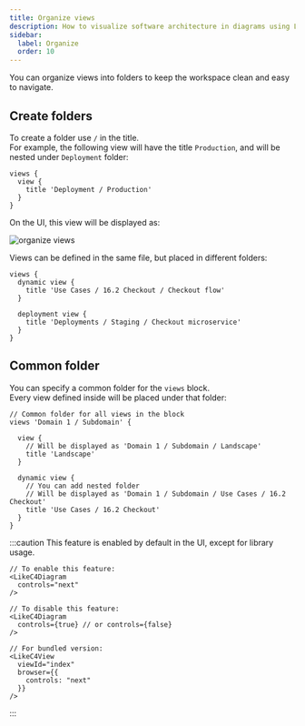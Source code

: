 ```yaml
---
title: Organize views
description: How to visualize software architecture in diagrams using LikeC4
sidebar: 
  label: Organize
  order: 10
---
```



You can organize views into folders to keep the workspace clean and easy to navigate.

## Create folders

To create a folder use `/` in the title.  
For example, the following view will have the title `Production`, and will be nested under `Deployment` folder:

```likec4
views {
  view {
    title 'Deployment / Production'    
  }
}
```

On the UI, this view will be displayed as:

![organize views](../../../../assets/views/organize.png)

Views can be defined in the same file, but placed in different folders:

```likec4
views {
  dynamic view {
    title 'Use Cases / 16.2 Checkout / Checkout flow'    
  }

  deployment view {
    title 'Deployments / Staging / Checkout microservice'    
  }
}
```

## Common folder

You can specify a common folder for the `views` block.  
Every view defined inside will be placed under that folder:

```likec4 "'Domain 1 / Subdomain'"
// Common folder for all views in the block
views 'Domain 1 / Subdomain' {

  view {
    // Will be displayed as 'Domain 1 / Subdomain / Landscape'
    title 'Landscape'  
  }
  
  dynamic view {
    // You can add nested folder  
    // Will be displayed as 'Domain 1 / Subdomain / Use Cases / 16.2 Checkout'
    title 'Use Cases / 16.2 Checkout'    
  }
}
```

:::caution
This feature is enabled by default in the UI, except for library usage.

```tsx
// To enable this feature:
<LikeC4Diagram
  controls="next"
/>

// To disable this feature:
<LikeC4Diagram
  controls={true} // or controls={false}
/>

// For bundled version:
<LikeC4View
  viewId="index"
  browser={{
    controls: "next"
  }}
/>
```
:::
